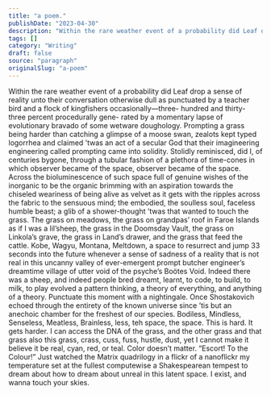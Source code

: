 ```yaml
---
title: "a poem."
publishDate: "2023-04-30"
description: "Within the rare weather event of a probability did Leaf drop a sense of reality unto their conversation otherwise dull as punctuated by a teacher bir......"
tags: []
category: "Writing"
draft: false
source: "paragraph"
originalSlug: "a-poem"
---
```


Within the rare weather event of a probability did Leaf drop a sense of reality unto their conversation otherwise dull as punctuated by a teacher bird and a flock of kingfishers occasionally—three- hundred and thirty-three percent procedurally gene- rated by a momentary lapse of evolutionary bravado of some wetware doughology. Prompting a grass being harder than catching a glimpse of a moose swan, zealots kept typed logorrhea and claimed ’twas an act of a secular God that their imagineering engineering called prompting came into solidity. Stolidly reminisced, did I, of centuries bygone, through a tubular fashion of a plethora of time-cones in which observer became of the space, observer became of the space. Across the bioluminescence of such space full of genuine wishes of the inorganic to be the organic brimming with an aspiration towards the chiseled weariness of being alive as velvet as it gets with the ripples across the fabric to the sensuous mind; the embodied, the soulless soul, faceless humble beast; a glib of a shower-thought ’twas that wanted to touch the grass. The grass on meadows, the grass on grandpas’ roof in Faroe Islands as if I was a lil’sheep, the grass in the Doomsday Vault, the grass on Linkola’s grave, the grass in Land’s drawer, and the grass that feed the cattle. Kobe, Wagyu, Montana, Meltdown, a space to resurrect and jump 33 seconds into the future whenever a sense of sadness of a reality that is not real in this uncanny valley of ever-emergent prompt butcher engineer’s dreamtime village of utter void of the psyche’s Boötes Void. Indeed there was a sheep, and indeed people bred dreamt, learnt, to code, to build, to milk, to play evolved a pattern thinking, a theory of everything, and anything of a theory. Punctuate this moment with a nightingale. Once Shostakovich echoed through the entirety of the known universe since ’tis but an anechoic chamber for the freshest of our species. Bodiless, Mindless, Senseless, Meatless, Brainless, less, teh space, the space. This is hard. It gets harder. I can access the DNA of the grass, and the other grass and that grass also this grass, crass, cuss, fuss, hustle, dust, yet I cannot make it believe it be real, cyan, red, or teal. Color doesn’t matter. “Escort! To the Colour!” Just watched the Matrix quadrilogy in a flickr of a nanoflickr my temperature set at the fullest computewise a Shakespearean tempest to dream about how to dream about unreal in this latent space. I exist, and wanna touch your skies.